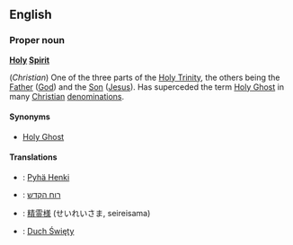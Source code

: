 ==English==
===Proper noun===
'''[[Holy]] [[Spirit]]'''

(''Christian'') One of the three parts of the [[Holy Trinity]], the others being the [[Father]] ([[God]]) and the [[Son]] ([[Jesus]]). Has superceded the term [[Holy Ghost]] in many [[Christian]] [[denomination]]s.

====Synonyms====
*[[Holy Ghost]]

====Translations====
*{{fi}}: [[Pyhä Henki]]
*{{he}}: [[רוח הקדש]]
*{{ja}}: [[精霊様]] (せいれいさま, seireisama)
*{{pl}}: [[Duch Święty]]